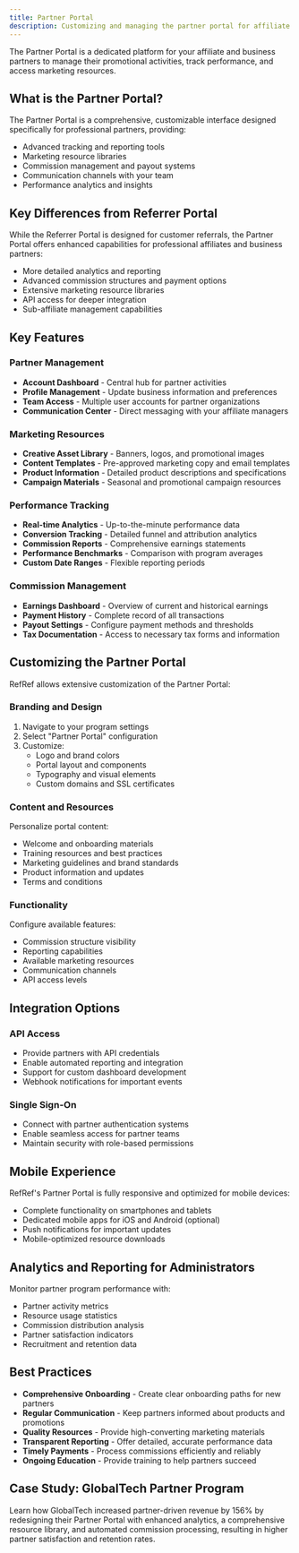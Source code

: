 ```yaml
---
title: Partner Portal
description: Customizing and managing the partner portal for affiliate and business partners in RefRef
---
```

The Partner Portal is a dedicated platform for your affiliate and business partners to manage their promotional activities, track performance, and access marketing resources.

## What is the Partner Portal?

The Partner Portal is a comprehensive, customizable interface designed specifically for professional partners, providing:

- Advanced tracking and reporting tools
- Marketing resource libraries
- Commission management and payout systems
- Communication channels with your team
- Performance analytics and insights

## Key Differences from Referrer Portal

While the Referrer Portal is designed for customer referrals, the Partner Portal offers enhanced capabilities for professional affiliates and business partners:

- More detailed analytics and reporting
- Advanced commission structures and payment options
- Extensive marketing resource libraries
- API access for deeper integration
- Sub-affiliate management capabilities

## Key Features

### Partner Management

- **Account Dashboard** - Central hub for partner activities
- **Profile Management** - Update business information and preferences
- **Team Access** - Multiple user accounts for partner organizations
- **Communication Center** - Direct messaging with your affiliate managers

### Marketing Resources

- **Creative Asset Library** - Banners, logos, and promotional images
- **Content Templates** - Pre-approved marketing copy and email templates
- **Product Information** - Detailed product descriptions and specifications
- **Campaign Materials** - Seasonal and promotional campaign resources

### Performance Tracking

- **Real-time Analytics** - Up-to-the-minute performance data
- **Conversion Tracking** - Detailed funnel and attribution analytics
- **Commission Reports** - Comprehensive earnings statements
- **Performance Benchmarks** - Comparison with program averages
- **Custom Date Ranges** - Flexible reporting periods

### Commission Management

- **Earnings Dashboard** - Overview of current and historical earnings
- **Payment History** - Complete record of all transactions
- **Payout Settings** - Configure payment methods and thresholds
- **Tax Documentation** - Access to necessary tax forms and information

## Customizing the Partner Portal

RefRef allows extensive customization of the Partner Portal:

### Branding and Design

1. Navigate to your program settings
2. Select "Partner Portal" configuration
3. Customize:
   - Logo and brand colors
   - Portal layout and components
   - Typography and visual elements
   - Custom domains and SSL certificates

### Content and Resources

Personalize portal content:

- Welcome and onboarding materials
- Training resources and best practices
- Marketing guidelines and brand standards
- Product information and updates
- Terms and conditions

### Functionality

Configure available features:

- Commission structure visibility
- Reporting capabilities
- Available marketing resources
- Communication channels
- API access levels

## Integration Options

### API Access

- Provide partners with API credentials
- Enable automated reporting and integration
- Support for custom dashboard development
- Webhook notifications for important events

### Single Sign-On

- Connect with partner authentication systems
- Enable seamless access for partner teams
- Maintain security with role-based permissions

## Mobile Experience

RefRef's Partner Portal is fully responsive and optimized for mobile devices:

- Complete functionality on smartphones and tablets
- Dedicated mobile apps for iOS and Android (optional)
- Push notifications for important updates
- Mobile-optimized resource downloads

## Analytics and Reporting for Administrators

Monitor partner program performance with:

- Partner activity metrics
- Resource usage statistics
- Commission distribution analysis
- Partner satisfaction indicators
- Recruitment and retention data

## Best Practices

- **Comprehensive Onboarding** - Create clear onboarding paths for new partners
- **Regular Communication** - Keep partners informed about products and promotions
- **Quality Resources** - Provide high-converting marketing materials
- **Transparent Reporting** - Offer detailed, accurate performance data
- **Timely Payments** - Process commissions efficiently and reliably
- **Ongoing Education** - Provide training to help partners succeed

## Case Study: GlobalTech Partner Program

Learn how GlobalTech increased partner-driven revenue by 156% by redesigning their Partner Portal with enhanced analytics, a comprehensive resource library, and automated commission processing, resulting in higher partner satisfaction and retention rates.